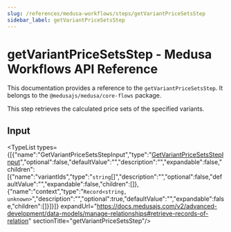```yaml
---
slug: /references/medusa-workflows/steps/getVariantPriceSetsStep
sidebar_label: getVariantPriceSetsStep
---
```



# getVariantPriceSetsStep - Medusa Workflows API Reference

This documentation provides a reference to the `getVariantPriceSetsStep`. It belongs to the `@medusajs/medusa/core-flows` package.

This step retrieves the calculated price sets of the specified variants.

## Input

<TypeList types={[{"name":"GetVariantPriceSetsStepInput","type":"[GetVariantPriceSetsStepInput](../../../../interfaces/core_flows.GetVariantPriceSetsStepInput/page.mdx)","optional":false,"defaultValue":"","description":"","expandable":false,"children":[{"name":"variantIds","type":"`string`[]","description":"","optional":false,"defaultValue":"","expandable":false,"children":[]},{"name":"context","type":"`Record<string, unknown>`","description":"","optional":true,"defaultValue":"","expandable":false,"children":[]}]}]} expandUrl="https://docs.medusajs.com/v2/advanced-development/data-models/manage-relationships#retrieve-records-of-relation" sectionTitle="getVariantPriceSetsStep"/>
